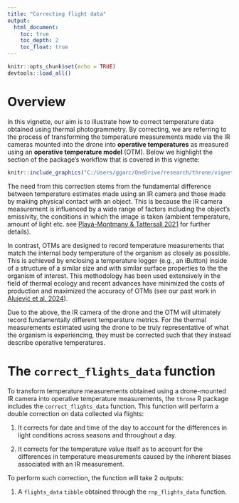 ```yaml
---
title: "Correcting flight data"
output:
  html_document:
    toc: true
    toc_depth: 2
    toc_float: true
---
```


```r
knitr::opts_chunk$set(echo = TRUE)
devtools::load_all()
```

# Overview

In this vignette, our aim is to illustrate how to correct temperature data obtained using thermal photogrammetry. By correcting, we are referring to the process of transforming the temperature measurements made via the IR cameras mounted into the drone into **operative temperatures** as measured using an **operative temperature model** (OTM). Below we highlight the section of the package's workflow that is covered in this vignette:

```r
knitr::include_graphics("C:/Users/ggarc/OneDrive/research/throne/vignettes/workflow_correcting_flights_data.png")
```

The need from this correction stems from the fundamental difference between temperature estimates made using an IR camera and those made by making physical contact with an object. This is because the IR camera measurement is influenced by a wide range of factors including the object's emissivity, the conditions in which the image is taken (ambient temperature, amount of light etc. see [Playà-Montmany & Tattersall 2021](https://besjournals.onlinelibrary.wiley.com/doi/full/10.1111/2041-210X.13563) for further details).

In contrast, OTMs are designed to record temperature measurements that match the internal body temperature of the organism as closely as possible. This is achieved by enclosing a temperature logger (e.g., an iButton) inside of a structure of a similar size and with similar surface properties to the the organism of interest. This methodology has been used extensively in the field of thermal ecology and recent advances have minimized the costs of production and maximized the accuracy of OTMs (see our past work in [Alujević et al. 2024](https://www.sciencedirect.com/science/article/pii/S0306456523003030%5D)).

Due to the above, the IR camera of the drone and the OTM will ultimately record fundamentally different temperature metrics. For the thermal measurements estimated using the drone to be truly representative of what the organism is experiencing, they must be corrected such that they instead describe operative temperatures.

# The `correct_flights_data` function

To transform temperature measurements obtained using a drone-mounted IR camera into operative temperature measurements, the `throne` R package includes the `correct_flights_data` function. This function will perform a double correction on data collected via flights:

1.  It corrects for date and time of the day to account for the differences in light conditions across seasons and throughout a day.

2.  It corrects for the temperature value itself as to account for the differences in temperature measurements caused by the inherent biases associated with an IR measurement.

To perform such correction, the function will take 2 outputs:

1.  A `flights_data` `tibble` obtained through the `rnp_flights_data` function.


